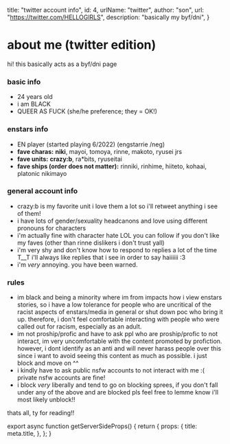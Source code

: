 
  title: "twitter account info",
  id: 4,
  urlName: "twitter",
  author: "son",
  url: "https://twitter.com/HELLOGlRLS",
  description: "basically my byf/dni",
}

# about me (twitter edition)

hi! this basically acts as a byf/dni page

### basic info
- 24 years old
- i am BLACK
- QUEER AS FUCK (she/he preference; they = OK!)

### enstars info

- EN player (started playing 6/2022) (engstarrie /neg)
- **fave charas:** **niki**, mayoi, tomoya, rinne, makoto, ryusei jrs
- **fave units:** **crazy:b**, ra\*bits, ryuseitai
- **fave ships (order does not matter):** rinniki, rinhime, hiiteto, kohaai, platonic nikimayo

### general account info

- crazy:b is my favorite unit i love them a lot so i'll retweet anything i see of them!
- i have lots of gender/sexuality headcanons and love using different pronouns for characters
- i'm actually fine with character hate LOL you can follow if you don't like my faves (other than rinne dislikers i don't trust yall)
- i'm very shy and don't know how to respond to replies a lot of the time T__T i'll always like replies that i see in order to say haiiiiii :3
- i'm *very* annoying. you have been warned.

### rules 

- im black and being a minority where im from impacts how i view enstars stories, so i have a low tolerance for people who are uncritical of the racist aspects of enstars/media in general or shut down poc who bring it up. therefore, i don't feel comfortable interacting with people who were called out for racism, especially as an adult.
- im not proship/profic and have to ask ppl who are proship/profic to not interact, im very uncomfortable with the content promoted by profiction. however, i dont identify as an anti and will never harass people over this since i want to avoid seeing this content as much as possible. i just block and move on ^^
- i kindly have to ask public nsfw accounts to not interact with me :( private nsfw accounts are fine!
- i block *very* liberally and tend to go on blocking sprees, if you don't fall under any of the above and are blocked pls feel free to lemme know i'll most likely unblock!!

thats all, ty for reading!!

<CardCG src="https://static.wikia.nocookie.net/ensemble-stars/images/8/8a/%28Alluring_Fairytale%29_Niki_Shiina_CG2.png" alt="cute niki :3" />


export async function getServerSideProps() {
  return {
    props: {
      title: meta.title,
    },
  };
}
